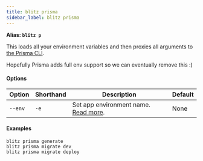 ```yaml
---
title: blitz prisma
sidebar_label: blitz prisma
---
```


**Alias: `blitz p`**

This loads all your environment variables and then proxies all arguments
to [the Prisma CLI](https://www.prisma.io/docs/reference/api-reference/command-reference).

Hopefully Prisma adds full env support so we can eventually remove this :)

#### Options

| Option  | Shorthand | Description                                                                             | Default |
| ------- | --------- | --------------------------------------------------------------------------------------- | ------- |
| `--env` | `-e`      | Set app environment name. [Read more](/docs/environment-variables#custom-environments). | None    |

#### Examples

```
blitz prisma generate
blitz prisma migrate dev
blitz prisma migrate deploy
```
